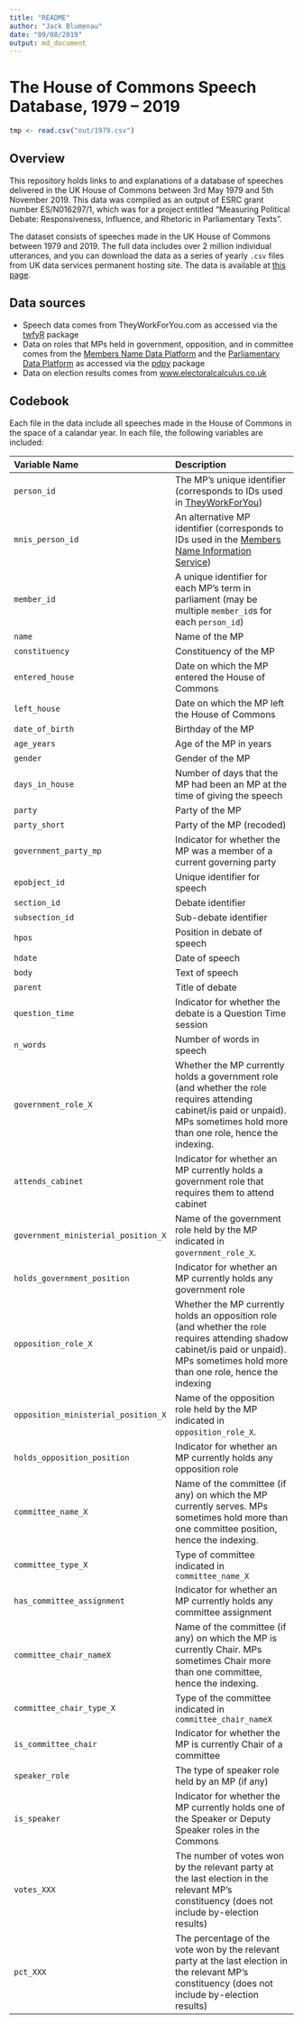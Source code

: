 ```yaml
---
title: "README"
author: "Jack Blumenau"
date: "09/08/2019"
output: md_document
---
```


# The House of Commons Speech Database, 1979 -- 2019

```r

tmp <- read.csv("out/1979.csv")

```

## Overview

This repository holds links to and explanations of a database of speeches delivered in the UK House of Commons between 3rd May 1979 and 5th November 2019. This data was compiled as an output of ESRC grant number ES/N016297/1, which was for a project entitled "Measuring Political Debate: Responsiveness, Influence, and Rhetoric in Parliamentary Texts".

The dataset consists of speeches made in the UK House of Commons between 1979 and 2019. The full data includes over 2 million individual utterances, and you can download the data as a series of yearly  `.csv` files from UK data services permanent hosting site. The data is available at [this page](https://reshare.ukdataservice.ac.uk/cgi/users/home?screen=EPrint::Edit&eprintid=854292&stage=award_details#t).


## Data sources

- Speech data comes from TheyWorkForYou.com as accessed via the [twfyR](https://github.com/jblumenau/twfyr) package
- Data on roles that MPs held in government, opposition, and in committee comes from the [Members Name Data Platform](http://data.parliament.uk/membersdataplatform/memberquery.aspx) and the [Parliamentary Data Platform](https://beta.parliament.uk/) as accessed via the [pdpy](https://github.com/olihawkins/pdpy) package
- Data on election results comes from [www.electoralcalculus.co.uk](http://www.electoralcalculus.co.uk)

## Codebook

Each file in the data include all speeches made in the House of Commons in the space of a calandar year. In each file, the following variables are included:

|Variable Name|Description|Source|
|:----------|:---------------------------|
|`person_id`| The MP's unique identifier (corresponds to IDs used in [TheyWorkForYou](https://www.theyworkforyou.com/api/docs/getPerson))|
|`mnis_person_id`| An alternative MP identifier (corresponds to IDs used in the [Members Name Information Service](http://data.parliament.uk/membersdataplatform/memberquery.aspx)) |
|`member_id`| A unique identifier for each MP's term in parliament (may be multiple `member_id`s for each `person_id`) |
|`name`| Name of the MP |
|`constituency`| Constituency of the MP |
|`entered_house`| Date on which the MP entered the House of Commons |
|`left_house`| Date on which the MP left the House of Commons |
|`date_of_birth`| Birthday of the MP |
|`age_years`| Age of the MP in years |
|`gender`| Gender of the MP |
|`days_in_house`| Number of days that the MP had been an MP at the time of giving the speech |
|`party`| Party of the MP |
|`party_short`| Party of the MP (recoded)|
|`government_party_mp`| Indicator for whether the MP was a member of a current governing party |
|`epobject_id`| Unique identifier for speech |
|`section_id` | Debate identifier |
|`subsection_id` | Sub-debate identifier |
|`hpos` | Position in debate of speech |
|`hdate` | Date of speech |
|`body`|Text of speech|
|`parent`|Title of debate|
|`question_time` | Indicator for whether the debate is a Question Time session |
|`n_words`| Number of words in speech |
|`government_role_X`| Whether the MP currently holds a government role (and whether the role requires attending cabinet/is paid or unpaid). MPs sometimes hold more than one role, hence the indexing.|
|`attends_cabinet`|Indicator for whether an MP currently holds a government role that requires them to attend cabinet|
|`government_ministerial_position_X`| Name of the government role held by the MP indicated in `government_role_X`.|
|`holds_government_position`|Indicator for whether an MP currently holds any government role |
|`opposition_role_X`| Whether the MP currently holds an opposition role (and whether the role requires attending shadow cabinet/is paid or unpaid). MPs sometimes hold more than one role, hence the indexing |
|`opposition_ministerial_position_X`| Name of the opposition role held by the MP indicated in `opposition_role_X`.|
|`holds_opposition_position`|Indicator for whether an MP currently holds any opposition role |
|`committee_name_X`| Name of the committee (if any) on which the MP currently serves. MPs sometimes hold more than one committee position, hence the indexing. |
|`committee_type_X`| Type of committee indicated in `committee_name_X` |
|`has_committee_assignment`| Indicator for whether an MP currently holds any committee assignment |
|`committee_chair_nameX`| Name of the committee (if any) on which the MP is currently Chair. MPs sometimes Chair more than one committee, hence the indexing. |
|`committee_chair_type_X`| Type of the committee indicated in `committee_chair_nameX` |
|`is_committee_chair`| Indicator for whether the MP is currently Chair of a committee |
|`speaker_role`| The type of speaker role held by an MP (if any)|
|`is_speaker`| Indicator for whether the MP currently holds one of the Speaker or Deputy Speaker roles in the Commons|
|`votes_XXX`|The number of votes won by the relevant party at the last election in the relevant MP's constituency (does not include by-election results)|
|`pct_XXX`|The percentage of the vote won by the relevant party at the last election in the relevant MP's constituency (does not include by-election results)|
